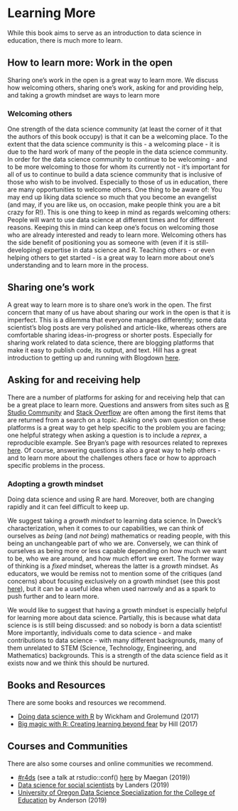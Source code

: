 # Learning More

While this book aims to serve as an introduction to data science in education,
there is much more to learn.

## How to learn more: Work in the open

Sharing one's work in the open is a great way to learn more. We discuss how
welcoming others, sharing one's work, asking for and providing help, and taking
a growth mindset are ways to learn more

### Welcoming others

One strength of the data science community (at least the corner of it that the
authors of this book occupy) is that it can be a welcoming place. To the extent
that the data science community is this - a welcoming place - it is due to the
hard work of many of the people in the data science community. In order for the
data science community to continue to be welcoming - and to be more welcoming to
those for whom its currently not - it's important for all of us to continue to
build a data science community that is inclusive of those who wish to be
involved. Especially to those of us in education, there are many opportunities
to welcome others. One thing to be aware of: You may end up liking data science
so much that you become an evangelist (and may, if you are like us, on occasion,
make people think you are a bit crazy for R!). This is one thing to keep in
mind as regards welcoming others: People will want to use data science at
different times and for different reasons. Keeping this in mind can keep one's
focus on welcoming those who are already interested and ready to learn more.
Welcoming others has the side benefit of positioning you as someone with (even
if it is still-developing) expertise in data science and R. Teaching others - or
even helping others to get started - is a great way to learn more about one's
understanding and to learn more in the process.

## Sharing one's work

A great way to learn more is to share one's work in the open. The first concern
that many of us have about sharing our work in the open is that it is imperfect.
This is a dilemma that everyone manages differently; some data scientist's blog
posts are very polished and article-like, whereas others are comfortable sharing
ideas-in-progress or shorter posts. Especially for sharing work related to data
science, there are blogging platforms that make it easy to publish code, its
output, and text. Hill has a great introduction to getting up and running with
Blogdown [here](https://alison.rbind.io/post/up-and-running-with-blogdown/).

## Asking for and receiving help

There are a number of platforms for asking for and receiving help that can be a
great place to learn more. Questions and answers from sites such as [R Studio
Community](https://community.rstudio.com/) and [Stack
Overflow](https://stackoverflow.com/) are often among the first items that are
returned from a search on a topic. Asking one's own question on these platforms
is a great way to get help specific to the problem you are facing; one helpful
strategy when asking a question is to include a *reprex*, a reproducible
example. See Bryan's page with resources related to reprexes
[here](https://community.rstudio.com/t/video-reproducible-examples-and-the-reprex-package/14732).
Of course, answering questions is also a great way to help others - and to learn
more about the challenges others face or how to approach specific problems in
the process.

### Adopting a growth mindset

Doing data science and using R are hard. Moreover, both are changing rapidly and
it can feel difficult to keep up.

We suggest taking a *growth mindset* to learning data science. In Dweck's
characterization, when it comes to our capabilities, we can think of ourselves
as *being* (and *not being*) mathematics or reading people, with this being an
unchangeable part of who we are. Conversely, we can think of ourselves as being
more or less capable depending on how much we want to be, who we are around, and
how much effort we exert. The former way of thinking is a *fixed* mindset,
whereas the latter is a *growth* mindset. As educators, we would be remiss not
to mention some of the critiques (and concerns) about focusing exclusively on a
growth mindset (see this post
[here](https://www.edweek.org/ew/articles/2015/09/23/carol-dweck-revisits-the-growth-mindset.html)),
but it can be a useful idea when used narrowly and as a spark to push further
and to learn more.

We would like to suggest that having a growth mindset is especially helpful for
learning more about data science. Partially, this is because what data science
is is still being discussed: and so nobody is born a data scientist! More
importantly, individuals come to data science - and make contributions to data
science - with many different backgrounds, many of them unrelated to STEM
(Science, Technology, Engineering, and Mathematics) backgrounds. This is a
strength of the data science field as it exists now and we think this should be
nurtured.

## Books and Resources

There are some books and resources we recommend.

  - [Doing data science with R](https://r4ds.had.co.nz/) by Wickham and
    Grolemund (2017)
  - [Big magic with R: Creating learning beyond
    fear](https://speakerdeck.com/apreshill/big-magic-with-r-creative-learning-beyond-fear)
    by Hill (2017)

## Courses and Communities

There are also some courses and online communities we recommend.

  - [\#r4ds](https://medium.com/@kierisi/r4ds-the-next-iteration-d51e0a1b0b82)
    (see a talk at rstudio::conf()
    [here](https://resources.rstudio.com/rstudio-conf-2019/r4ds-online-learning-community-improvements-to-self-taught-data-science-and-the-critical-need-for-diversity-equity-and-inclusion-in-data-science-education)
    by Maegan (2019))
  - [Data science for social scientists](http://datascience.tntlab.org/) by
    Landers (2019)
  - [University of Oregon Data Science Specialization for the College of
    Education](https://github.com/uo-datasci-specialization) by Anderson (2019)